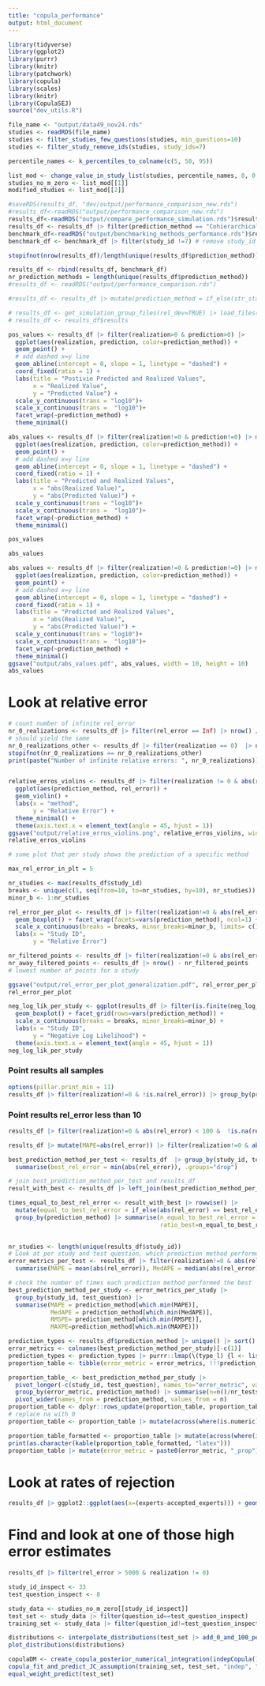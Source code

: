```yaml
---
title: "copula_performance"
output: html_document
---
```


```r
library(tidyverse)
library(ggplot2)
library(purrr)
library(knitr)
library(patchwork)
library(copula)
library(scales)
library(knitr)
library(CopulaSEJ)
source("dev_utils.R")

file_name <- "output/data49_nov24.rds"
studies <- readRDS(file_name)
studies <- filter_studies_few_questions(studies, min_questions=10)
studies <- filter_study_remove_ids(studies, study_ids=7) 

percentile_names <- k_percentiles_to_colname(c(5, 50, 95))

list_mod <- change_value_in_study_list(studies, percentile_names, 0, 0.0001)
studies_no_m_zero <- list_mod[[1]]
modified_studies <- list_mod[[2]]

```

```r

#saveRDS(results_df, "dev/output/performance_comparison_new.rds")
#results_df<-readRDS("output/performance_comparison_new.rds")
results_df<-readRDS("output/compare_performance_simulation.rds")$results
results_df <- results_df |> filter(prediction_method == "CohierarchicalCDF3QNoRCT(0.7)")
benchmark_df<-readRDS("output/benchmarking_methods_performance.rds")$results
benchmark_df <- benchmark_df |> filter(study_id !=7) # remove study_id 7, not in the normal performance 

stopifnot(nrow(results_df)/length(unique(results_df$prediction_method)) == nrow(benchmark_df)/length(unique(benchmark_df$prediction_method)))

results_df <- rbind(results_df, benchmark_df)
nr_prediction_methods = length(unique(results_df$prediction_method))
#results_df <- readRDS("output/performance_comparison.rds")

#results_df <- results_df |> mutate(prediction_method = if_else(str_starts(prediction_method, "DP"), "product", prediction_method))

# results_df <- get_simulation_group_files(rel_dev=TRUE) |> load_files() |> combine_simulation_results()
# results_df <- results_df$results

pos_values <- results_df |> filter(realization>0 & prediction>0) |> 
  ggplot(aes(realization, prediction, color=prediction_method)) +
  geom_point() +
  # add dashed x=y line
  geom_abline(intercept = 0, slope = 1, linetype = "dashed") +
  coord_fixed(ratio = 1) +
  labs(title = "Postivie Predicted and Realized Values",
       x = "Realized Value",
       y = "Predicted Value") +
  scale_y_continuous(trans = "log10")+
  scale_x_continuous(trans =  "log10")+
  facet_wrap(~prediction_method) +
  theme_minimal()

abs_values <- results_df |> filter(realization!=0 & prediction!=0) |> mutate(realization=abs(realization), prediction=abs(prediction)) |> 
  ggplot(aes(realization, prediction, color=prediction_method)) +
  geom_point() +
  # add dashed x=y line
  geom_abline(intercept = 0, slope = 1, linetype = "dashed") +
  coord_fixed(ratio = 1) +
  labs(title = "Predicted and Realized Values",
       x = "abs(Realized Value)",
       y = "abs(Predicted Value)") +
  scale_y_continuous(trans = "log10")+
  scale_x_continuous(trans =  "log10")+
  facet_wrap(~prediction_method) +
  theme_minimal()

pos_values

abs_values
```
```r
abs_values <- results_df |> filter(realization!=0 & prediction!=0) |> mutate(realization=abs(realization), prediction=abs(prediction)) |> 
  ggplot(aes(realization, prediction, color=prediction_method)) +
  geom_point() +
  # add dashed x=y line
  geom_abline(intercept = 0, slope = 1, linetype = "dashed") +
  coord_fixed(ratio = 1) +
  labs(title = "Predicted and Realized Values",
       x = "abs(Realized Value)",
       y = "abs(Predicted Value)") +
  scale_y_continuous(trans = "log10")+
  scale_x_continuous(trans =  "log10")+
  facet_wrap(~prediction_method) +
  theme_minimal()
ggsave("output/abs_values.pdf", abs_values, width = 10, height = 10)
abs_values
```

# Look at relative error
```r
# count number of infinite rel_error
nr_0_realizations <- results_df |> filter(rel_error == Inf) |> nrow() / nr_prediction_methods
# should yield the same
nr_0_realizations_other <- results_df |> filter(realization == 0)  |> nrow() / nr_prediction_methods
stopifnot(nr_0_realizations == nr_0_realizations_other)
print(paste("Number of infinite relative errors: ", nr_0_realizations))


relative_erros_violins <- results_df |> filter(realization != 0 & abs(rel_error) < 10 & study_id <= 20) |> #filter(!(prediction_method %in% c("copula"))) |>
  ggplot(aes(prediction_method, rel_error)) +
  geom_violin() +
  labs(x = "method",
       y = "Relative Error") +
  theme_minimal() +
  theme(axis.text.x = element_text(angle = 45, hjust = 1))
ggsave("output/relative_erros_violins.png", relative_erros_violins, width=10)
relative_erros_violins 
```
```r
# some plot that per study shows the prediction of a specific method

max_rel_error_in_plt = 5

nr_studies <- max(results_df$study_id)
breaks <- unique(c(1, seq(from=10, to=nr_studies, by=10), nr_studies))
minor_b <- 1:nr_studies

rel_error_per_plot <- results_df |> filter(realization!=0 & abs(rel_error) < max_rel_error_in_plt) |> ggplot(aes(study_id, rel_error, group=study_id)) +
  geom_boxplot() + facet_wrap(facets=vars(prediction_method), ncol=1) + 
  scale_x_continuous(breaks = breaks, minor_breaks=minor_b, limits= c(1, nr_studies)) +
  labs(x = "Study ID",
       y = "Relative Error")

nr_filtered_points <- results_df |> filter(realization!=0 & abs(rel_error) < max_rel_error_in_plt) |> nrow()
nr_away_filtered_points <- results_df |> nrow() - nr_filtered_points
# lowest number of points for a study

ggsave("output/rel_error_per_plot_generalization.pdf", rel_error_per_plot, width = 8, height = 10)
rel_error_per_plot
```
```r
neg_log_lik_per_study <- ggplot(results_df |> filter(is.finite(neg_log_lik)), aes(study_id, neg_log_lik, group=study_id)) +
  geom_boxplot() + facet_grid(rows=vars(prediction_method)) + 
  scale_x_continuous(breaks = breaks, minor_breaks=minor_b) +
  labs(x = "Study ID",
       y = "Negative Log Likelihood") +
  theme(axis.text.x = element_text(angle = 45, hjust = 1))
neg_log_lik_per_study
```

### Point results all samples
```r
options(pillar.print_min = 11)
results_df |> filter(realization!=0 & !is.na(rel_error)) |> group_by(prediction_method) |> summarise(MAPE = mean(abs(rel_error)),MedAPE = median(abs(rel_error)), RMSPE = sqrt(mean(rel_error^2)), MAXPE = max(abs(rel_error)), MedNLL=median(neg_log_lik)) 

```
### Point results rel_error less than 10
```r
results_df |> filter(realization!=0 & abs(rel_error) < 100 &  !is.na(rel_error)) |> group_by(prediction_method) |>  summarise(MAPE = mean(abs(rel_error)),MedAPE = median(abs(rel_error)), RMSPE = sqrt(mean(rel_error^2)), MAXPE = max(abs(rel_error)), MedNLL=median(neg_log_lik))
```
```r
results_df |> mutate(MAPE=abs(rel_error)) |> filter(realization!=0 & abs(rel_error) < 10 & !is.na(MAPE)) |> group_by(prediction_method) |>  summarise(MAPE = mean(MAPE),MedAPE = median(MAPE), RMSPE = sqrt(mean(MAPE^2)), MAXPE = max(MAPE), MedNLL=median(neg_log_lik))
```


```r
best_prediction_method_per_test <- results_df  |> group_by(study_id, test_question) |> 
  summarise(best_rel_error = min(abs(rel_error)), .groups="drop")

# join best_prediction_method_per_test and results_df
result_with_best <- results_df |> left_join(best_prediction_method_per_test, by=c("study_id", "test_question"))

times_equal_to_best_rel_error <- result_with_best |> rowwise() |>
  mutate(equal_to_best_rel_error = if_else(abs(rel_error) == best_rel_error, T, F)) |>
  group_by(prediction_method) |> summarise(n_equal_to_best_rel_error = sum(equal_to_best_rel_error), 
                                           ratio_best=n_equal_to_best_rel_error/nr_tests, .groups="drop") 
  
```


```r
nr_studies <- length(unique(results_df$study_id))
# Look at per study and test question, which prediction method performed the best?
error_metrics_per_test <- results_df |> filter(realization!=0 & abs(rel_error) < 10) |> group_by(study_id, test_question, prediction_method) |> 
  summarise(MAPE = mean(abs(rel_error)), MedAPE = median(abs(rel_error)), RMSPE = mean(rel_error^2), MAXPE = max(abs(rel_error)), .groups="drop")

# check the number of times each prediction method performed the best
best_prediction_method_per_study <- error_metrics_per_study |> 
  group_by(study_id, test_question) |> 
  summarise(MAPE = prediction_method[which.min(MAPE)], 
            MedAPE = prediction_method[which.min(MedAPE)],
            RMSPE= prediction_method[which.min(RMSPE)],
            MAXPE=prediction_method[which.min(MAXPE)]) 

prediction_types <- results_df$prediction_method |> unique() |> sort()
error_metrics <- colnames(best_prediction_method_per_study)[-c(1)]
prediction_types <- prediction_types |> purrr::lmap(\(type_l) {l <- list(); l[[type_l]]=NA_real_; l})
proportion_table <- tibble(error_metric = error_metrics, !!!prediction_types)

proportion_table_ <- best_prediction_method_per_study |> 
  pivot_longer(-c(study_id, test_question), names_to="error_metric", values_to = "prediction_method") |>
  group_by(error_metric, prediction_method) |> summarise(n=n()/nr_tests, .groups="drop")  |>
  pivot_wider(names_from = prediction_method, values_from = n) 
proportion_table <- dplyr::rows_update(proportion_table, proportion_table_)
# replace na with 0
proportion_table <- proportion_table |> mutate(across(where(is.numeric), ~replace_na(.x, 0)))

proportion_table_formatted <- proportion_table |> mutate(across(where(is.numeric), ~round(.x*100, digits=1))) |> mutate(across(where(is.numeric), ~paste(.x, "%"))) 
print(as.character(kable(proportion_table_formatted, "latex")))
proportion_table |> mutate(error_metric = paste0(error_metric, "_prop")) |> column_to_rownames("error_metric") |> t() |> data.frame() |> rownames_to_column(var="method")


```
# Look at rates of rejection
```r
results_df |> ggplot2::ggplot(aes(x=(experts-accepted_experts))) + geom_histogram(binwidth=1, center=0) + facet_wrap(facets=vars(prediction_method))
```


# Find and look at one of those high error estimates
```r

results_df |> filter(rel_error > 5000 & realization != 0) 

study_id_inspect <- 33
test_question_inspect <- 8

study_data <- studies_no_m_zero[[study_id_inspect]] 
test_set <- study_data |> filter(question_id==test_question_inspect) 
training_set <- study_data |> filter(question_id!=test_question_inspect) 

distributions <- interpolate_distributions(test_set |> add_0_and_100_percentiles(), interpolation="linear")
plot_distributions(distributions)

copulaDM <- create_copula_posterior_numerical_integration(indepCopula(10), distributions)
copula_fit_and_predict_JC_assumption(training_set, test_set, "indep", "linear")
equal_weight_predict(test_set)

```

